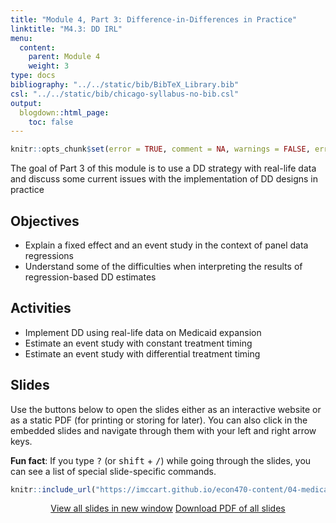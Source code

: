 ```yaml
---
title: "Module 4, Part 3: Difference-in-Differences in Practice"
linktitle: "M4.3: DD IRL"
menu:
  content:
    parent: Module 4
    weight: 3
type: docs
bibliography: "../../static/bib/BibTeX_Library.bib"
csl: "../../static/bib/chicago-syllabus-no-bib.csl"
output:
  blogdown::html_page:
    toc: false
---
```


```r
knitr::opts_chunk$set(error = TRUE, comment = NA, warnings = FALSE, errors = FALSE, messages = FALSE, tidy = FALSE, echo = FALSE)
```

The goal of Part 3 of this module is to use a DD strategy with real-life data and discuss some current issues with the implementation of DD designs in practice


## Objectives
- Explain a fixed effect and an event study in the context of panel data regressions
- Understand some of the difficulties when interpreting the results of regression-based DD estimates

## Activities 
- Implement DD using real-life data on Medicaid expansion
- Estimate an event study with constant treatment timing
- Estimate an event study with differential treatment timing

## Slides

Use the buttons below to open the slides either as an interactive website or as a static PDF (for printing or storing for later). You can also click in the embedded slides and navigate through them with your left and right arrow keys.

:::fyi
**Fun fact**: If you type <kbd>?</kbd> (or <kbd>shift</kbd> + <kbd>/</kbd>) while going through the slides, you can see a list of special slide-specific commands.
:::


<center>

```r
knitr::include_url("https://imccart.github.io/econ470-content/04-medicaid-uninsurance/04-medicaid-uninsurance3.html")
```


<p><a class="btn btn-primary btn-lg" target="_blank" href="https://imccart.github.io/econ470-content/04-medicaid-uninsurance/04-medicaid-uninsurance3.html"><i class="fas fa-external-link-alt"></i> View all slides in new window</a> <a class="btn btn-primary btn-lg" target="_blank" href="https://imccart.github.io/econ470-content/04-medicaid-uninsurance/04-medicaid-uninsurance3.pdf" role="button"><i class="far fa-file-pdf"></i> Download PDF of all slides</a></p>

</center>


